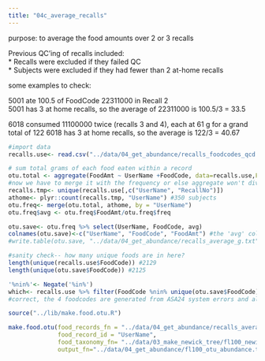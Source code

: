 ```yaml
---
title: "04c_average_recalls"
---
```


purpose: to average the food amounts over 2 or 3 recalls   

Previous QC'ing of recalls included:  
  * Recalls were excluded if they failed QC  
  * Subjects were excluded if they had fewer than 2 at-home recalls   

some examples to check:   

5001 ate 100.5 of FoodCode 22311000 in Recall 2  
5001 has 3 at home recalls, so the average of 22311000 is 100.5/3 = 33.5  

6018 consumed 11100000 twice (recalls 3 and 4), each at 61 g for a grand total of 122
6018 has 3 at home recalls, so the average is 122/3 = 40.67


```r
#import data 
recalls.use<- read.csv("../data/04_get_abundance/recalls_foodcodes_qcd.csv", header=T) #19373 x 111, correct n of rows. 
```

```r
# sum total grams of each food eaten within a record
otu.total <- aggregate(FoodAmt ~ UserName +FoodCode, data=recalls.use,FUN="sum")
#now we have to merge it with the frequency or else aggregate won't divide by the total n of recalls (since not all foods appear in every recall) 
recalls.tmp<- unique(recalls.use[,c("UserName", "RecallNo")])
athome<- plyr::count(recalls.tmp, "UserName") #350 subjects
otu.freq<- merge(otu.total, athome, by = "UserName")
otu.freq$avg <- otu.freq$FoodAmt/otu.freq$freq
```

```r
otu.save<- otu.freq %>% select(UserName, FoodCode, avg)
colnames(otu.save)<-c("UserName", "FoodCode", "FoodAmt") #the 'avg' column needs to be named "FoodAmt" for the below function
#write.table(otu.save, "../data/04_get_abundance/recalls_average_g.txt", sep="\t", row.names=F, quote=F)
```

```r
#sanity check-- how many unique foods are in here? 
length(unique(recalls.use$FoodCode)) #2129
length(unique(otu.save$FoodCode)) #2125

'%nin%'<- Negate('%in%')
which<- recalls.use %>% filter(FoodCode %nin% unique(otu.save$FoodCode)) %>% select(FoodCode, Food_Description) %>% unique()
#correct, the 4 foodcodes are generated from ASA24 system errors and all had NA values for nutrients etc. hooooray
```


```r
source("../lib/make.food.otu.R")

make.food.otu(food_records_fn = "../data/04_get_abundance/recalls_average_g.txt" ,
              food_record_id = "UserName", 
              food_taxonomy_fn= "../data/03_make_newick_tree/fl100_newick_taxonomy.txt", 
              output_fn="../data/04_get_abundance/fl100_otu_abundance.txt")

```

